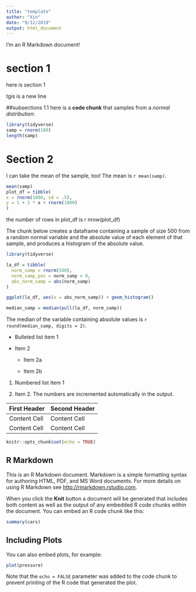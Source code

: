 ```yaml
---
title: "template"
author: "Xin"
date: "9/12/2019"
output: html_document
---
```



I'm an R Markdown document!

# section 1
here is section 1

tgis is a new line

##subsections 1.1
 here is a **code chunk** that samples from 
a _normal distribution_:

```r
library(tidyverse)
samp = rnorm(100)
length(samp)
```

# Section 2
I can take the mean of the sample, too!
The mean is `r mean(samp)`.

```r
mean(samp)
plot_df = tibble(
x = rnorm(1000, sd = .5),
y = 1 + 2 * x + rnorm(1000)
)
```

the number of rows in plot_df is r nrow(plot_df)

The chunk below creates a dataframe containing a sample of size 500 from a 
random normal variable and the absolute value of each element of that sample, 
and produces a histogram of the absolute value.

```r
library(tidyverse)

la_df = tibble(
  norm_samp = rnorm(500),
  norm_samp_pos = norm_samp > 0,
  abs_norm_samp = abs(norm_samp)
)

ggplot(la_df, aes(x = abs_norm_samp)) + geom_histogram()

median_samp = median(pull(la_df, norm_samp))
```

The median of the variable containing absolute values is 
`r round(median_samp, digits = 2)`.

*   Bulleted list item 1

*   Item 2

    * Item 2a

    * Item 2b

1.  Numbered list item 1

1.  Item 2. The numbers are incremented automatically in the output.

First Header  | Second Header
------------- | -------------
Content Cell  | Content Cell
Content Cell  | Content Cell

















```r
knitr::opts_chunk$set(echo = TRUE)
```

## R Markdown

This is an R Markdown document. Markdown is a simple formatting syntax for authoring HTML, PDF, and MS Word documents. For more details on using R Markdown see <http://rmarkdown.rstudio.com>.

When you click the **Knit** button a document will be generated that includes both content as well as the output of any embedded R code chunks within the document. You can embed an R code chunk like this:

```r
summary(cars)
```

## Including Plots

You can also embed plots, for example:

```r
plot(pressure)
```

Note that the `echo = FALSE` parameter was added to the code chunk to prevent printing of the R code that generated the plot.











